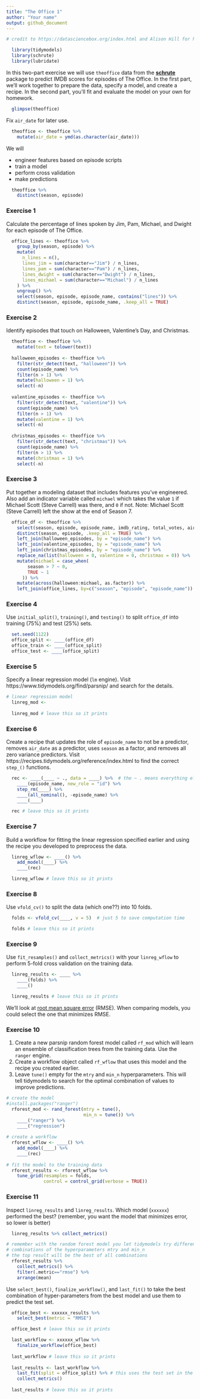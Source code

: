 ```yaml
---
title: "The Office 1"
author: "Your name"
output: github_document
---
```


```r
# credit to https://datasciencebox.org/index.html and Alison Hill for her Alzheimer's tutorial

  library(tidymodels)
  library(schrute)
  library(lubridate)
```

In this two-part exercise we will use `theoffice` data from the [**schrute**](https://bradlindblad.github.io/schrute/) package to predict IMDB scores for episodes of The Office. In the first part, we'll work together to prepare the data, specify a model, and create a recipe. In the second part, you'll fit and evaluate the model on your own for homework.

```r
  glimpse(theoffice)
```

Fix `air_date` for later use.

```r
  theoffice <- theoffice %>%
    mutate(air_date = ymd(as.character(air_date)))
```

We will

-   engineer features based on episode scripts
-   train a model
-   perform cross validation
-   make predictions

```r
  theoffice %>%
    distinct(season, episode)
```

### Exercise 1

Calculate the percentage of lines spoken by Jim, Pam, Michael, and Dwight for each episode of The Office.

```r
  office_lines <- theoffice %>%
    group_by(season, episode) %>%
    mutate(
      n_lines = n(),
      lines_jim = sum(character=="Jim") / n_lines,
      lines_pam = sum(character=="Pam") / n_lines,
      lines_dwight = sum(character=="Dwight") / n_lines,
      lines_michael = sum(character=="Michael") / n_lines
    ) %>%
    ungroup() %>%
    select(season, episode, episode_name, contains("lines")) %>%
    distinct(season, episode, episode_name, .keep_all = TRUE)
```

### Exercise 2

Identify episodes that touch on Halloween, Valentine's Day, and Christmas.

```r
  theoffice <- theoffice %>%
    mutate(text = tolower(text))
  
  halloween_episodes <- theoffice %>%
    filter(str_detect(text, "halloween")) %>%
    count(episode_name) %>%
    filter(n > 1) %>%
    mutate(halloween = 1) %>%
    select(-n)
  
  valentine_episodes <- theoffice %>%
    filter(str_detect(text, "valentine")) %>%
    count(episode_name) %>%
    filter(n > 1) %>%
    mutate(valentine = 1) %>%
    select(-n)
  
  christmas_episodes <- theoffice %>%
    filter(str_detect(text, "christmas")) %>%
    count(episode_name) %>%
    filter(n > 1) %>%
    mutate(christmas = 1) %>%
    select(-n)
```

### Exercise 3

Put together a modeling dataset that includes features you've engineered. Also add an indicator variable called `michael` which takes the value `1` if Michael Scott (Steve Carrell) was there, and `0` if not. Note: Michael Scott (Steve Carrell) left the show at the end of Season 7.

```r
  office_df <- theoffice %>%
    select(season, episode, episode_name, imdb_rating, total_votes, air_date) %>%
    distinct(season, episode, .keep_all = TRUE) %>%
    left_join(halloween_episodes, by = "episode_name") %>%
    left_join(valentine_episodes, by = "episode_name") %>%
    left_join(christmas_episodes, by = "episode_name") %>%
    replace_na(list(halloween = 0, valentine = 0, christmas = 0)) %>%
    mutate(michael = case_when(
        season > 7 ~ 0,
        TRUE ~ 1
      )) %>%
    mutate(across(halloween:michael, as.factor)) %>%
    left_join(office_lines, by=c("season", "episode", "episode_name"))
```

### Exercise 4 

Use `initial_split()`, `training()`, and `testing()` to split `office_df` into training (75%) and test (25%) sets.
 
```r
  set.seed(1122)
  office_split <- ____(office_df)
  office_train <- ____(office_split)
  office_test <- ____(office_split)
```

### Exercise 5

Specify a linear regression model (`lm` engine). Visit https://www.tidymodels.org/find/parsnip/ and search for the details.

```r
# linear regression model
  linreg_mod <- 
  
  linreg_mod # leave this so it prints
```

### Exercise 6

Create a recipe that updates the role of `episode_name` to not be a predictor, removes `air_date` as a predictor, uses `season` as a factor, and removes all zero variance predictors. Visit https://recipes.tidymodels.org/reference/index.html to find the correct `step_()` functions.

```r
  rec <- ____(____ ~ ., data = ____) %>%  # the ~ . means everything else
    ____(episode_name, new_role = "id") %>%
    step_rm(____) %>%
    ____(all_nominal(), -episode_name) %>%
    ____(____)

  rec # leave this so it prints
```

### Exercise 7

Build a workflow for fitting the linear regression specified earlier and using the recipe you developed to preprocess the data.

```r
  linreg_wflow <- ____() %>%
    add_model(____) %>%
    ____(rec)

  linreg_wflow # leave this so it prints
```

### Exercise 8 

Use `vfold_cv()` to split the data (which one??) into 10 folds.

```r
  folds <- vfold_cv(____, v = 5)  # just 5 to save computation time 

  folds # leave this so it prints
```


### Exercise 9

Use `fit_resamples()` and `collect_metrics()` with your `linreg_wflow` to perform 5-fold cross validation on the training data.

```r
  linreg_results <- ____ %>%
    ____(folds) %>%
    ____()

  linreg_results # leave this so it prints
```

We'll look at [root mean square error](https://www.tmwr.org/performance.html) (RMSE). When comparing models, you could select the one that minimizes RMSE.

### Exercise 10

1. Create a new parsnip random forest model called `rf_mod` which will learn an ensemble of classification trees from the training data. Use the `ranger` engine.
2. Create a workflow object called `rf_wflow` that uses this model and the recipe you created earlier.
3. Leave `tune()` empty for the `mtry` and `min_n` hyperparameters. This will tell tidymodels to search for the optimal combination of values to improve predictions. 

```r
# create the model
#install.packages("ranger")
  rforest_mod <- rand_forest(mtry = tune(),
                             min_n = tune()) %>% 
    ____("ranger") %>% 
    ____("regression")
  
# create a workflow
  rforest_wflow <- ____() %>%
    add_model(____) %>%
    ____(rec)
  
# fit the model to the training data
  rforest_results <- rforest_wflow %>% 
    tune_grid(resamples = folds,
              control = control_grid(verbose = TRUE)) 
```

### Exercise 11

Inspect `linreg_results` and `linreg_results`. Which model (`xxxxxx`) performed the best? (remember, you want the model that minimizes error, so lower is better)

```r
  linreg_results %>% collect_metrics()

# remember with the random forest model you let tidymodels try different 
# combinations of the hyperparameters mtry and min_n
# the top result will be the best of all combinations
  rforest_results %>%  
    collect_metrics() %>% 
    filter(.metric=="rmse") %>%
    arrange(mean)
```

Use `select_best()`, `finalize_workflow()`, and `last_fit()` to take the best combination of hyper-parameters from the best model and use them to predict the test set.

```r
  office_best <- xxxxxx_results %>% 
    select_best(metric = "RMSE")

  office_best # leave this so it prints

  last_workflow <- xxxxxx_wflow %>%
    finalize_workflow(office_best) 
  
  last_workflow # leave this so it prints
  
  last_results <- last_workflow %>% 
    last_fit(split = office_split) %>% # this uses the test set in the split
    collect_metrics()
  
  last_results # leave this so it prints
```